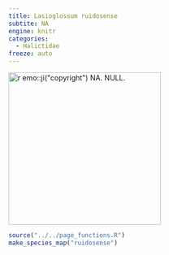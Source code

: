 ```yaml
---
title: Lasioglossum ruidosense
subtite: NA
engine: knitr
categories:
  - Halictidae
freeze: auto
---
```

[![`r emo::ji("copyright")` NA. NULL.](/files/no_bee.png){height=300}](NA)

```r
source("../../page_functions.R")
make_species_map("ruidosense")
```
